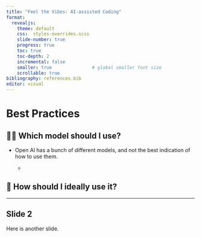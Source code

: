 ---
title: "Feel the Vibes: AI-assisted Coding"
format:
  revealjs:
    theme: default
    css:  styles-overrides.scss  
    slide-number: true
    progress: true
    toc: true
    toc-depth: 2
    incremental: false
    smaller: true               # global smaller font size
    scrollable: true
bibliography: references.bib
editor: visual
---

# Best Practices

## 🤷‍♂️ Which model should I use?

-   Open AI has a bunch of different models, and not the best indication of how to use them.

    -   

## 🤞 How should I ideally use it?

------------------------------------------------------------------------

## Slide 2

Here is another slide.
